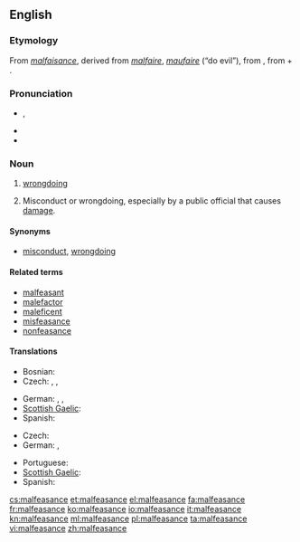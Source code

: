 {{was wotd|2009|May|9}}
==English==

===Etymology===
From {{etyl|fro}} ''[[malfaisance]]'', derived from ''[[malfaire]]'', ''[[maufaire]]'' (“do evil”), from {{etyl|la}} {{term|malefacio|malefaciō|I do evil|lang=la}}, from {{term|male||evilly|lang=la}} + {{term|facio|faciō|do, make|lang=la}}.

===Pronunciation===
* {{IPA|/ˌmælˈfiz.əns/}}, {{X-SAMPA|/%m{l"fiz.@ns/}}
* {{audio|en-us-malfeasance.ogg|Audio (US)}}
* {{hyphenation|mal|fea|sance}}

===Noun===
{{wikipedia}}
{{en-noun}}

# [[wrongdoing]]
# {{legal}} Misconduct or wrongdoing, especially by a public official that causes [[damage]].

====Synonyms====
* {{sense|wrongdoing}} [[misconduct]], [[wrongdoing]]

====Related terms====
* [[malfeasant]]
* [[malefactor]]
* [[maleficent]]
* [[misfeasance]]
* [[nonfeasance]]

====Translations====
{{trans-top|wrongdoing}}
* Bosnian: {{t|bs|malverzacija|f}}
* Czech: {{t+|cs|zločin|m}}, {{t-|cs|trestný čin|m}}, {{t-|cs|přestoupení|n}} {{t+|cs|zákon|alt=zákona}}
{{trans-mid}}
* German: {{t|de|Übeltat|f}}, {{t|de|Untat|f}}, {{qualifier|strong}} {{t|de|Schandtat|f}}
* [[Scottish Gaelic]]: {{t-|gd|olc|m|xs=Scottish Gaelic}}
* Spanish: {{t+|es|maldad|f}}
{{trans-bottom}}

{{trans-top|sabotage that causes damage}}
* Czech: {{t-|cs|sabotáž|f}}
* German: {{t+|de|Sabotage|f}}, {{t|de|Sabotageakt|m}}
{{trans-mid}}
* Portuguese: {{t|pt|prevaricacão|f}}
* [[Scottish Gaelic]]: {{t-|gd|sabotàis|f|xs=Scottish Gaelic}}
* Spanish: {{t|es|abuso de autoridad}}
{{trans-bottom}}

[[cs:malfeasance]]
[[et:malfeasance]]
[[el:malfeasance]]
[[fa:malfeasance]]
[[fr:malfeasance]]
[[ko:malfeasance]]
[[io:malfeasance]]
[[it:malfeasance]]
[[kn:malfeasance]]
[[ml:malfeasance]]
[[pl:malfeasance]]
[[ta:malfeasance]]
[[vi:malfeasance]]
[[zh:malfeasance]]